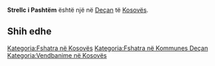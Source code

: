 {{Fshat në 
 | Emri                = Strellc i Pashtëm
 | EmriAlt                = 
 | NAME_SHORT_FORM=      
 | NAME_GENERIC=      
 | NAME_SORT_NAME_RO=      STRELLCIPASHTEM
 | FULL_NAME_RO = Strellc i Pashtëm
 | FULL_NAME_ND_RO=Strellc i Pashtem
 | SORT_NAME_RG=STRELLCIPASHTEM
 | FULL_NAME_RG=Strellc i Pashtëm
 | FULL_NAME_ND_RG=Strellc i Pashtem
 | SRP_NAME_SHORT_FORM=      
 | SRP_NAME_GENERIC=      
 | SRP_NAME_SORT_NAME_RO=      
 | SRP_FULL_NAME_RO = 
 | SRP_FULL_NAME_ND_RO=
 | SRP_SORT_NAME_RG=
 | SRP_FULL_NAME_RG=
 | SRP_FULL_NAME_ND_RG=
 | Emri (Rasa dhanore) = 
 | Figura              = 
 | Shteti              = Kosovo
 | Komuna              = Deçan
 | Kodi postar         = 
 | Sipërfaqja          = 

 | Popullsia           = 

 | Regj. i popullsisë  = 
 | Dend. e popullsisë  = 
 | Faqja zyrtare       = 
 <!--- Koordinatat ----> 
 | Gjerësia            = 42.577222
 | Gjatësia            = 20.313611
 | Lartësia            = 
}}
'''Strellc i Pashtëm''' është një [[]] në [[Deçan]] të [[Kosovës]].

<!-- == Gjeografia == -->
<!-- == Historia == -->
<!-- == Demografia == -->
== Shih edhe ==
{{Komuna Deçan}}
{{Kosovo-Administrata-Cung}}

[[Kategoria:Fshatra në Kosovës]]
[[Kategoria:Fshatra në Kommunes Deçan]]
[[Kategoria:Vendbanime në Kosovës]]